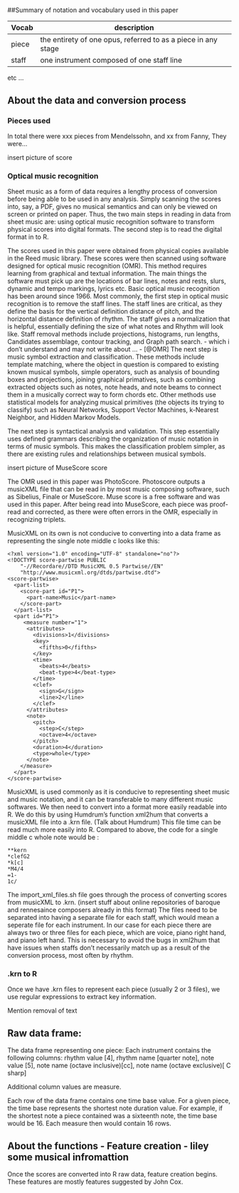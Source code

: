 # 
##Summary of notation and vocabulary used in this paper

Vocab | description
----- | -----------
piece | the entirety of one opus, referred to as a piece in any stage
staff | one instrument composed of one staff line
etc ... 

## About the data and conversion process

### Pieces used
In total there were xxx pieces from Mendelssohn, and xx from Fanny, They were...



insert picture of score

### Optical music recognition
Sheet music as a form of data requires a lengthy process of conversion before being able to be used in any analysis. Simply scanning the scores into, say, a PDF, gives no musical semantics and can only be viewed on screen or printed on paper. Thus, the two main steps in reading in data from sheet music are: using optical music recognition software to transform physical scores into digital formats. The second step is to read the digital format in to R.


The scores used in this paper were obtained from physical copies available in the Reed music library. These scores were then scanned using software designed for optical music recognition (OMR). 
This method requires learning from graphical and textual information. The main things the software must pick up are the locations of bar lines, notes and rests, slurs, dynamic and tempo markings, lyrics etc. Basic optical music recognition has been around since 1966. 
Most commonly, the first step in optical music recognition is to remove the staff lines. The staff lines are critical, as they define the basis for the vertical definition distance of pitch, and the horizontal distance definition of rhythm. The staff gives a normalization that is helpful, essentially defining the size of what notes and Rhythm will look like. Staff removal methods include projections, histograms, run lengths, Candidates assemblage, contour tracking, and Graph path search. - which i don't understand and may not write about ... -  [@OMR]
The next step is music symbol extraction and classification. These methods include template matching, where the object in question is compared to existing known musical symbols, simple operators, such as analysis of bounding boxes and projections, joining graphical primatives, such as combining extracted objects such as notes, note heads, and note beams to connect them in a musically correct way to form chords etc. Other methods use statistical models for analyzing musical primitives (the objects its trying to classify) such as Neural Networks, Support Vector Machines, k-Nearest Neighbor, and Hidden Markov Models.

The next step is syntactical analysis and validation. This step essentially uses defined grammars describing the organization of music notation in terms of music symbols. This makes the classification problem simpler, as there are existing rules and relationships between musical symbols. 

insert picture of MuseScore score

The OMR used in this paper was PhotoScore. Photoscore outputs a musicXML file that can be read in by most music composing software, such as Sibelius, Finale or MuseScore. Muse score is a free software and was used in this paper. After being read into MuseScore, each piece was proof-read and corrected, as there were often errors in the OMR, especially in recognizing triplets. 


MusicXML on its own is not conducive to converting into a data frame as representing the single note middle c looks like this: 

```{}
<?xml version="1.0" encoding="UTF-8" standalone="no"?>
<!DOCTYPE score-partwise PUBLIC
    "-//Recordare//DTD MusicXML 0.5 Partwise//EN"
    "http://www.musicxml.org/dtds/partwise.dtd">
<score-partwise>
  <part-list>
    <score-part id="P1">
      <part-name>Music</part-name>
    </score-part>
  </part-list>
  <part id="P1">
     <measure number="1">
      <attributes>
        <divisions>1</divisions>
        <key>
          <fifths>0</fifths>
        </key>
        <time>
          <beats>4</beats>
          <beat-type>4</beat-type>
        </time>
        <clef>
          <sign>G</sign>
          <line>2</line>
        </clef>
      </attributes>
      <note>
        <pitch>
          <step>C</step>
          <octave>4</octave>
        </pitch>
        <duration>4</duration>
        <type>whole</type>
      </note>
    </measure>
  </part>
</score-partwise> 
```  

MusicXML is used commonly as it is conducive to representing sheet music and music notation, and it can be transferable to many different music softwares. 
We then need to convert into a format more easily readable into R. We do this by using Humdrum's function xml2hum that converts a musicXML file into a .krn file. (Talk about Humdrum) This file time can be read much more easily into R. Compared to above, the code for a single middle c whole note would be : 

```{}
**kern
*clefG2
*k[c]
*M4/4
=1-
1c/
```

The import_xml_files.sh file goes through the process of converting scores from musicXML to .krn. (insert stuff about online repositories of baroque and rennesaince composers already in this format) The files need to be separated into having a separate file for each staff, which would mean a seperate file for each instrument. In our case for each piece there are always two or three files for each piece, which are voice, piano right hand, and piano left hand. This is necessary to avoid the bugs in xml2hum that have issues when staffs don't necessarily match up as a result of the conversion process, most often by rhythm.

### .krn to R

Once we have .krn files to represent each piece (usually 2 or 3 files), we use regular expressions to extract key information. 

Mention removal of text

## Raw data frame: 

The data frame representing one piece: 
Each instrument contains the following columns: rhythm value [4], rhythm name [quarter note], note value [5], note name (octave inclusive)[cc], note name (octave exclusive)[ C sharp]

Additional column values are measure. 

Each row of the data frame contains one time base value. For a given piece, the time base represents the shortest note duration value. For example, if the shortest note a piece contained was a sixteenth note, the time base would be 16. Each measure then would contain 16 rows. 


## About the functions - Feature creation - liley some musical infromattion


Once the scores are converted into R raw data, feature creation begins. These features are mostly features suggested by John Cox. 






